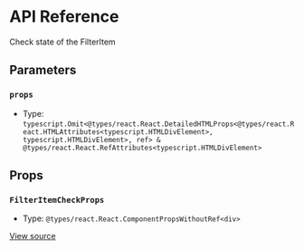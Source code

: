 # API Reference

Check state of the FilterItem

## Parameters

### `props`

- Type: `typescript.Omit<@types/react.React.DetailedHTMLProps<@types/react.React.HTMLAttributes<typescript.HTMLDivElement>, typescript.HTMLDivElement>, ref> & @types/react.React.RefAttributes<typescript.HTMLDivElement>`

## Props

### `FilterItemCheckProps`

- Type: `@types/react.React.ComponentPropsWithoutRef<div>`

[View source](https://github.com/vtex/shoreline/blob/261574dcf/packages/components/src/filter/filter-item-check.tsx#L9)
